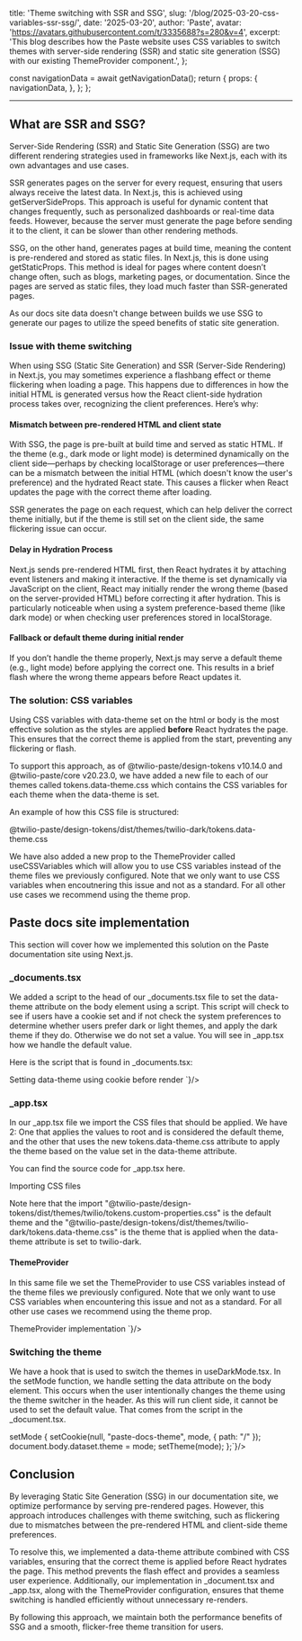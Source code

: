   title: 'Theme switching with SSR and SSG',
  slug: '/blog/2025-03-20-css-variables-ssr-ssg/',
  date: '2025-03-20',
  author: 'Paste',
  avatar: 'https://avatars.githubusercontent.com/t/3335688?s=280&v=4',
  excerpt: 'This blog describes how the Paste website uses CSS variables to switch themes with server-side rendering (SSR) and static site generation (SSG) with our existing ThemeProvider component.',
};




  const navigationData = await getNavigationData();
  return {
    props: {
      navigationData,
    },
  };
};

<ArticleHeader
  title={meta.title}
  description={meta.description}
  date={meta.date}
  machineDate={meta.date}
  author={meta.author}
  avatar={meta.avatar}
/>

---

<contentwrapper>

<PageAside data={mdxHeadings} hideFeedback />

<ArticleContent>

## What are SSR and SSG?

Server-Side Rendering (SSR) and Static Site Generation (SSG) are two different rendering strategies used in frameworks like Next.js, each with its own advantages and use cases.

SSR generates pages on the server for every request, ensuring that users always receive the latest data. In Next.js, this is achieved using <InlineCode>getServerSideProps</InlineCode>. This approach is useful for dynamic content that changes frequently, such as personalized dashboards or real-time data feeds. However, because the server must generate the page before sending it to the client, it can be slower than other rendering methods.

SSG, on the other hand, generates pages at build time, meaning the content is pre-rendered and stored as static files. In Next.js, this is done using <InlineCode>getStaticProps</InlineCode>. This method is ideal for pages where content doesn’t change often, such as blogs, marketing pages, or documentation. Since the pages are served as static files, they load much faster than SSR-generated pages.

As our docs site data doesn't change between builds we use SSG to generate our pages to utilize the speed benefits of static site generation.

### Issue with theme switching

When using SSG (Static Site Generation) and SSR (Server-Side Rendering) in Next.js, you may sometimes experience a flashbang effect or theme flickering when loading a page. This happens due to differences in how the initial HTML is generated versus how the React client-side hydration process takes over, recognizing the client preferences. Here’s why:

#### Mismatch between pre-rendered HTML and client state
With SSG, the page is pre-built at build time and served as static HTML. If the theme (e.g., dark mode or light mode) is determined dynamically on the client side—perhaps by checking localStorage or user preferences—there can be a mismatch between the initial HTML (which doesn't know the user's preference) and the hydrated React state. This causes a flicker when React updates the page with the correct theme after loading.

SSR generates the page on each request, which can help deliver the correct theme initially, but if the theme is still set on the client side, the same flickering issue can occur.

#### Delay in Hydration Process
Next.js sends pre-rendered HTML first, then React hydrates it by attaching event listeners and making it interactive. If the theme is set dynamically via JavaScript on the client, React may initially render the wrong theme (based on the server-provided HTML) before correcting it after hydration. This is particularly noticeable when using a system preference-based theme (like dark mode) or when checking user preferences stored in localStorage.

#### Fallback or default theme during initial render
If you don’t handle the theme properly, Next.js may serve a default theme (e.g., light mode) before applying the correct one. This results in a brief flash where the wrong theme appears before React updates it.


### The solution: CSS variables

Using CSS variables with <InlineCode>data-theme</InlineCode> set on the <InlineCode>html</InlineCode> or <InlineCode>body</InlineCode> is the most effective solution as the styles are applied <strong>before</strong> React hydrates the page. This ensures that the correct theme is applied from the start, preventing any flickering or flash.

To support this approach, as of <Anchor showExternal={true} href="https://www.npmjs.com/package/@twilio-paste/design-tokens">@twilio-paste/design-tokens v10.14.0</Anchor> and <Anchor showExternal={true} href="https://www.npmjs.com/package/@twilio-paste/core">@twilio-paste/core v20.23.0</Anchor>, we have added a new file to each of our themes called <InlineCode>tokens.data-theme.css</InlineCode> which contains the CSS variables for each theme when the <InlineCode>data-theme</InlineCode> is set.

An example of how this CSS file is structured:

<Box marginBottom="space60">
  <CodeBlockWrapper>
    <CodeBlockHeader>
      @twilio-paste/design-tokens/dist/themes/twilio-dark/tokens.data-theme.css
    </CodeBlockHeader>
    <CodeBlock language='javascript' code={`body[data-theme="twilio-dark"] {
  --color-background-user: rgb(34, 9, 74);
  --color-background-notification: rgb(214, 31, 31);
  --color-background-trial: rgb(5, 41, 18);
  --color-background-subaccount: rgb(18, 28, 45);
  --color-background-primary-stronger: rgb(204, 228, 255);
  ...
    `}/>
  </CodeBlockWrapper>
</Box>

We have also added a new prop to the <InlineCode>ThemeProvider</InlineCode> called <InlineCode>useCSSVariables</InlineCode> which will allow you to use CSS variables instead of the theme files we previously configured. Note that we only want to use CSS variables when encoutnering this issue and not as a standard. For all other use cases we recommend using the <InlineCode>theme</InlineCode> prop.


## Paste docs site implementation

This section will cover how we implemented this solution on the Paste documentation site using Next.js.

### _documents.tsx

We added a script to the <InlineCode>head</InlineCode> of our <InlineCode>_documents.tsx</InlineCode> file to set the <InlineCode>data-theme</InlineCode> attribute on the <InlineCode>body</InlineCode> element using a script. This script will check to see if users have a cookie set and if not check the system preferences to determine whether users prefer dark or light themes, and apply the dark theme if they do. Otherwise we do not set a value. You will see in <InlineCode>_app.tsx</InlineCode> how we handle the default value.

Here is the script that is found in <Anchor showExternal={true} href="https://github.com/twilio-labs/paste/blob/main/packages/paste-website/src/pages/_document.tsx"><InlineCode>_documents.tsx</InlineCode></Anchor>:

<Box marginBottom="space60">
  <CodeBlockWrapper>
  <CodeBlockHeader>Setting data-theme using cookie before render</CodeBlockHeader>
    <CodeBlock language='javascript' code={`<script
  type="text/javascript"
  dangerouslySetInnerHTML={{
    __html: \`
      let parts = typeof document !== "undefined" && document?.cookie.split("paste-docs-theme=");
      let cookie = parts.length == 2 ?parts?.pop().split(";").shift() : null;
      if(cookie){
        document.body.dataset.theme = cookie;
      }
      else if(window !== "undefined" && window.matchMedia && window.matchMedia("(prefers-color-scheme: dark)").matches){
        document.body.dataset.theme = "twilio-dark";
      }
  \`,
  }}
/>`}/>
  </CodeBlockWrapper>
</Box>

### _app.tsx

In our <InlineCode>_app.tsx</InlineCode> file we import the CSS files that should be applied. We have 2: One that applies the values to root and is considered the default theme, and the other that uses the new <InlineCode>tokens.data-theme.css</InlineCode> attribute to apply the theme based on the value set in the <InlineCode>data-theme</InlineCode> attribute.

You can find the <Anchor showExternal={true} href="https://github.com/twilio-labs/paste/blob/main/packages/paste-website/src/pages/_app.tsx">source code for _app.tsx here</Anchor>.

<Box marginBottom="space60">
  <CodeBlockWrapper>
    <CodeBlockHeader>Importing CSS files</CodeBlockHeader>
    <CodeBlock language='javascript' code={`import "@twilio-paste/design-tokens/dist/themes/twilio-dark/tokens.data-theme.css";
`}/>
  </CodeBlockWrapper>
</Box>

Note here that the import <InlineCode>"@twilio-paste/design-tokens/dist/themes/twilio/tokens.custom-properties.css"</InlineCode> is the default theme and the <InlineCode>"@twilio-paste/design-tokens/dist/themes/twilio-dark/tokens.data-theme.css"</InlineCode> is the theme that is applied when the <InlineCode>data-theme</InlineCode> attribute is set to <InlineCode>twilio-dark</InlineCode>.

#### ThemeProvider

In this same file we set the ThemeProvider to use CSS variables instead of the theme files we previously configured. Note that we only want to use CSS variables when encountering this issue and not as a standard. For all other use cases we recommend using the <InlineCode>theme</InlineCode> prop.

<Box marginBottom="space60">
  <CodeBlockWrapper>
    <CodeBlockHeader>ThemeProvider implementation</CodeBlockHeader>
    <CodeBlock language='javascript' code={`<Theme.Provider
  useCSSVariables={true}
  cacheProviderProps={{ key: "next" }}
>`}/>
  </CodeBlockWrapper>
</Box>

### Switching the theme

We have a hook that is used to switch the themes in <Anchor showExternal={true} href="https://github.com/twilio-labs/paste/blob/main/packages/paste-website/src/hooks/useDarkMode.tsx"><InlineCode>useDarkMode.tsx</InlineCode></Anchor>. In the <InlineCode>setMode</InlineCode> function, we handle setting the data attribute on the body element. This occurs when the user intentionally changes the theme using the theme switcher in the header. As this will run client side, it cannot be used to set the default value. That comes from the script in the <InlineCode>_document.tsx</InlineCode>.

<Box marginBottom="space60">
  <CodeBlockWrapper>
  <CodeBlockHeader>setMode</CodeBlockHeader>
    <CodeBlock language='javascript' code={`const setMode = (mode: ValidThemeName): void => {
  setCookie(null, "paste-docs-theme", mode, { path: "/" });
  document.body.dataset.theme = mode;
  setTheme(mode);
};`}/>
  </CodeBlockWrapper>
</Box>

## Conclusion

By leveraging Static Site Generation (SSG) in our documentation site, we optimize performance by serving pre-rendered pages. However, this approach introduces challenges with theme switching, such as flickering due to mismatches between the pre-rendered HTML and client-side theme preferences.

To resolve this, we implemented a <InlineCode>data-theme</InlineCode> attribute combined with CSS variables, ensuring that the correct theme is applied before React hydrates the page. This method prevents the flash effect and provides a seamless user experience. Additionally, our implementation in <InlineCode>_document.tsx</InlineCode> and <InlineCode>_app.tsx</InlineCode>, along with the <InlineCode>ThemeProvider</InlineCode> configuration, ensures that theme switching is handled efficiently without unnecessary re-renders.

By following this approach, we maintain both the performance benefits of SSG and a smooth, flicker-free theme transition for users.

</ArticleContent>

</contentwrapper>
